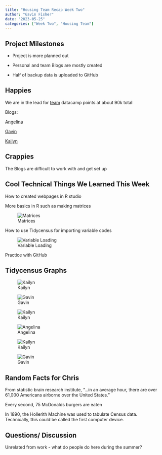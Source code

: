 ```yaml
---
title: "Housing Team Recap Week Two"
author: "Gavin Fisher"
date: "2023-05-25"
categories: ["Week Two", "Housing Team"]
---
```


## Project Milestones

-   Project is more planned out

-   Personal and team Blogs are mostly created

-   Half of backup data is uploaded to GitHub

## Happies

We are in the lead for [team]{.underline} datacamp points at about 90k total

Blogs:

[Angelina](https://1angelinaevans.github.io/AngelinaEvansBlog/)

[Gavin](https://gavinfishy.github.io/Gavin_DSPG_Blog/)

[Kailyn](https://kailynhogan.github.io/Kailyn_Hogan_DSPG_Blog/)

## Crappies

The Blogs are difficult to work with and get set up

## Cool Technical Things We Learned This Week

How to created webpages in R studio

More basics in R such as making matrices

![Matrices](matrix.png "Title: Matrices"){fig-alt="Matrices code"}

How to use Tidycensus for importing variable codes

![Variable Loading](load_var.png "Title: Variable Loading"){fig-alt="Variable Loading Code"}

Practice with GitHub

## Tidycensus Graphs

![Kailyn](pop_ind.jpg "Title: Population"){fig-alt="Population"}

![Gavin](puma.jpg "Title: Pumas"){fig-alt="Pumas"}

![Kailyn](med_age.png "Title: Median Age"){fig-alt="Median Age"}

![Angelina](med_income.png "Title: Median Income"){fig-alt="Median Income"}

![Kailyn](percent_unemploy.png "Title: Unemployed"){fig-alt="Unemployed"}

![Gavin](des_moines_metro.jpg "Title: Metro circle"){fig-alt="Metro Circle"}

## Random Facts for Chris

From statistic brain research institute, "...in an average hour, there are over 61,000 Americans airborne over the United States."

Every second, 75 McDonalds burgers are eaten

In 1890, the Hollerith Machine was used to tabulate Census data. Technically, this could be called the first computer device.

## Questions/ Discussion

Unrelated from work - what do people do here during the summer?
